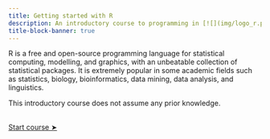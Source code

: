```yaml
---
title: Getting started with R
description: An introductory course to programming in [![](img/logo_r.png){width="1.4em" fig-alt="noshadow"}](https://www.r-project.org/)
title-block-banner: true
---
```


:::{.topdef}

R is a free and open-source programming language for statistical computing, modelling, and graphics, with an unbeatable collection of statistical packages. It is extremely popular in some academic fields such as statistics, biology, bioinformatics, data mining, data analysis, and linguistics.

This introductory course does not assume any prior knowledge.

:::

<br>
[[Start course ➤](intro_why.qmd)]{.topinline}
